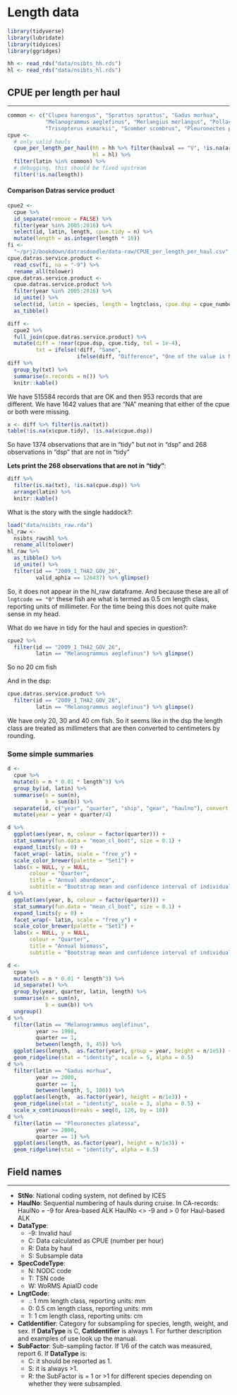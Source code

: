 # Length data {#length}

```r
library(tidyverse)
library(lubridate)
library(tidyices)
library(ggridges)
```


```r
hh <- read_rds("data/nsibts_hh.rds")
hl <- read_rds("data/nsibts_hl.rds")
```

## CPUE per length per haul
___

```r
common <- c("Clupea harengus", "Sprattus sprattus", "Gadus morhua",
            "Melanogrammus aeglefinus", "Merlangius merlangus", "Pollachius virens",
            "Trisopterus esmarkii", "Scomber scombrus", "Pleuronectes platessa")
cpue <- 
  # only valid hauls
  cpue_per_length_per_haul(hh = hh %>% filter(haulval == "V", !is.na(area)),
                           hl = hl) %>% 
  filter(latin %in% common) %>% 
  # debugging, this should be fixed upstream
  filter(!is.na(length))
```

#### Comparison Datras service product

```r
cpue2 <-
  cpue %>%
  id_separate(remove = FALSE) %>%
  filter(year %in% 2005:2016) %>% 
  select(id, latin, length, cpue.tidy = n) %>% 
  mutate(length = as.integer(length * 10))
fi <- 
  "~/prj2/bookdown/datrasdoodle/data-raw/CPUE_per_length_per_haul.csv"
cpue.datras.service.product <-
  read_csv(fi, na = "-9") %>% 
  rename_all(tolower)
cpue.datras.service.product <-
  cpue.datras.service.product %>%
  filter(year %in% 2005:2016) %>% 
  id_unite() %>% 
  select(id, latin = species, length = lngtclass, cpue.dsp = cpue_number_per_hour) %>% 
  as_tibble()

diff <-
  cpue2 %>% 
  full_join(cpue.datras.service.product) %>%
  mutate(diff = !near(cpue.dsp, cpue.tidy, tol = 1e-4),
         txt = ifelse(!diff, "Same",
                      ifelse(diff, "Difference", "One of the value is NA")))
diff %>% 
  group_by(txt) %>% 
  summarise(n.records = n()) %>% 
  knitr::kable()
```

We have 515584 records that are OK and then 953 records that are different. We have 1642 values that are "NA" meaning that either of the cpue or both were missing.

```r
x <- diff %>% filter(is.na(txt))
table(!is.na(x$cpue.tidy), !is.na(x$cpue.dsp))
```

So have 1374 observations that are in "tidy" but not in "dsp" and 268 observations in "dsp" that are not in "tidy"

**Lets print the 268 observations that are not in "tidy"**:

```r
diff %>% 
  filter(is.na(txt), !is.na(cpue.dsp)) %>% 
  arrange(latin) %>% 
  knitr::kable()
```

What is the story with the single haddock?:
```r
load("data/nsibts_raw.rda")
hl_raw <-
  nsibts_raw$hl %>% 
  rename_all(tolower)
hl_raw %>% 
  as_tibble() %>% 
  id_unite() %>% 
  filter(id == "2009_1_THA2_GOV_26",
         valid_aphia == 126437) %>% glimpse()
```

So, it does not appear in the hl_raw dataframe. And because these are all of `lngtcode == "0"` these fish are what is termed as 0.5 cm length class, reporting units of millimeter. For the time being this does not quite make sense in my head.

What do we have in tidy for the haul and species in question?:
```r
cpue2 %>% 
  filter(id == "2009_1_THA2_GOV_26",
         latin == "Melanogrammus aeglefinus") %>% glimpse()
```

So no 20 cm fish

And in the dsp:
```r
cpue.datras.service.product %>% 
  filter(id == "2009_1_THA2_GOV_26",
         latin == "Melanogrammus aeglefinus") %>% glimpse()
```

We have only 20, 30 and 40 cm fish. So it seems like in the dsp the length class are treated as millimeters that are then converted to centimeters by rounding.

### Some simple summaries

```r
d <-
  cpue %>% 
  mutate(b = n * 0.01 * length^3) %>% 
  group_by(id, latin) %>% 
  summarise(n = sum(n),
            b = sum(b)) %>%
  separate(id, c("year", "quarter", "ship", "gear", "haulno"), convert = TRUE) %>%
  mutate(year = year + quarter/4)

d %>% 
  ggplot(aes(year, n, colour = factor(quarter))) +
  stat_summary(fun.data = "mean_cl_boot", size = 0.1) +
  expand_limits(y = 0) +
  facet_wrap(~ latin, scale = "free_y") +
  scale_color_brewer(palette = "Set1") +
  labs(x = NULL, y = NULL,
       colour = "Quarter",
       title = "Annual abundance",
       subtitle = "Bootstrap mean and confidence interval of individual tows")
d %>% 
  ggplot(aes(year, b, colour = factor(quarter))) +
  stat_summary(fun.data = "mean_cl_boot", size = 0.1) +
  expand_limits(y = 0) +
  facet_wrap(~ latin, scale = "free_y") +
  scale_color_brewer(palette = "Set1") +
  labs(x = NULL, y = NULL,
       colour = "Quarter",
       title = "Annual biomass",
       subtitle = "Bootstrap mean and confidence interval of individual tows")
```


```r
d <-
  cpue %>%
  mutate(b = n * 0.01 * length^3) %>% 
  id_separate() %>% 
  group_by(year, quarter, latin, length) %>% 
  summarise(n = sum(n),
            b = sum(b)) %>% 
  ungroup()
d %>%
  filter(latin == "Melanogrammus aeglefinus",
         year >= 1998,
         quarter == 1,
         between(length, 9, 45)) %>% 
  ggplot(aes(length,  as.factor(year), group = year, height = n/1e5)) +
  geom_ridgeline(stat = "identity", scale = 5, alpha = 0.5)
d %>%
  filter(latin == "Gadus morhua",
         year >= 2000,
         quarter == 1,
         between(length, 5, 100)) %>% 
  ggplot(aes(length,  as.factor(year), height = n/1e3)) +
  geom_ridgeline(stat = "identity", scale = 3, alpha = 0.5) +
  scale_x_continuous(breaks = seq(0, 120, by = 10))
d %>%
  filter(latin == "Pleuronectes platessa",
         year >= 2000,
         quarter == 1) %>% 
  ggplot(aes(length, as.factor(year), height = n/1e3)) +
  geom_ridgeline(stat = "identity", alpha = 0.5)
```


## Field names
___

* **StNo**: National coding system, not defined by ICES
* **HaulNo**: Sequential numbering of hauls during cruise. In CA-records: HaulNo = -9 for Area-based ALK HaulNo <> -9 and > 0 for Haul-based ALK
* **DataType**:
    - -9: Invalid haul
    - C: Data calculated as CPUE (number per hour)
    - R: Data by haul
    - S: Subsample data
* **SpecCodeType**:
    - N: NODC code
    - T: TSN code
    - W: WoRMS ApiaID code
* **LngtCode**:
    - .:	1 mm length class, reporting units: mm
    - 0:	0.5 cm length class, reporting units: mm
    - 1:	1 cm length class, reporting units: cm
* **CatIdentifier**: Category for subsampling for species, length, weight, and sex. If **DataType** is C, **CatIdentifier** is always 1. For further description and examples of use look up the manual.
* **SubFactor**: Sub-sampling factor. If 1/6 of the catch was measured, report 6. If **DataType** is:
    - C: it should be reported as 1. 
    - S: it is always >1.
    - R: the SubFactor is = 1 or >1 for different species depending on whether they were subsampled.
